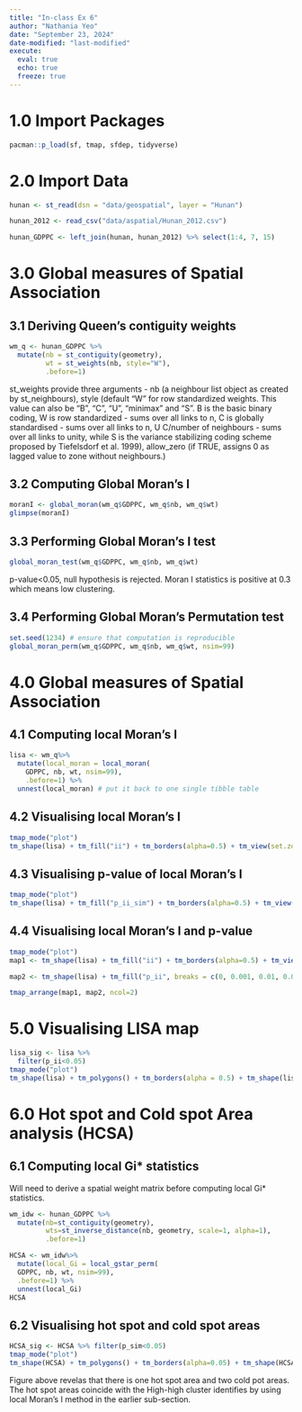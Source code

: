 ```yaml
---
title: "In-class Ex 6"
author: "Nathania Yeo"
date: "September 23, 2024"
date-modified: "last-modified"
execute:
  eval: true
  echo: true
  freeze: true
---
```


# 1.0 Import Packages
```r
pacman::p_load(sf, tmap, sfdep, tidyverse)
```

# 2.0 Import Data
```r
hunan <- st_read(dsn = "data/geospatial", layer = "Hunan")
```

```r
hunan_2012 <- read_csv("data/aspatial/Hunan_2012.csv")
```
```r
hunan_GDPPC <- left_join(hunan, hunan_2012) %>% select(1:4, 7, 15)
```
# 3.0 Global measures of Spatial Association
## 3.1 Deriving Queen's contiguity weights
```r
wm_q <- hunan_GDPPC %>% 
  mutate(nb = st_contiguity(geometry),
         wt = st_weights(nb, style="W"),
         .before=1)
```
st_weights provide three arguments - nb (a neighbour list object as created by st_neighbours), style (default "W" for row standardized weights. This value can also be "B", "C", "U", "minimax" and "S". B is the basic binary coding, W is row standardized - sums over all links to n, C is globally standardised - sums over all links to n, U C/number of neighbours - sums over all links to unity, while S is the variance stabilizing coding scheme proposed by Tiefelsdorf et al. 1999), allow_zero (if TRUE, assigns 0 as lagged value to zone without neighbours.)

## 3.2 Computing Global Moran's I
```r
moranI <- global_moran(wm_q$GDPPC, wm_q$nb, wm_q$wt)
glimpse(moranI)
```
## 3.3 Performing Global Moran's I test
```r
global_moran_test(wm_q$GDPPC, wm_q$nb, wm_q$wt)
```
p-value<0.05, null hypothesis is rejected.
Moran I statistics is positive at 0.3 which means low clustering. 

## 3.4 Performing Global Moran's Permutation test
```r
set.seed(1234) # ensure that computation is reproducible
global_moran_perm(wm_q$GDPPC, wm_q$nb, wm_q$wt, nsim=99)
```

# 4.0 Global measures of Spatial Association
## 4.1 Computing local Moran's I
```r
lisa <- wm_q%>% 
  mutate(local_moran = local_moran(
    GDPPC, nb, wt, nsim=99),
    .before=1) %>%
  unnest(local_moran) # put it back to one single tibble table
```

## 4.2 Visualising local Moran's I
```r
tmap_mode("plot")
tm_shape(lisa) + tm_fill("ii") + tm_borders(alpha=0.5) + tm_view(set.zoom.limits = c(6,8)) + tm_layout(main.title="local Moran's I of G", main.title.size = 2)
```

## 4.3 Visualising p-value of local Moran's I
```r
tmap_mode("plot")
tm_shape(lisa) + tm_fill("p_ii_sim") + tm_borders(alpha=0.5) + tm_view(set.zoom.limits = c(6,8)) + tm_layout(main.title="p-value of local Moran's I of G", main.title.size = 2)
```

## 4.4 Visualising local Moran's I and p-value
```r
tmap_mode("plot")
map1 <- tm_shape(lisa) + tm_fill("ii") + tm_borders(alpha=0.5) + tm_view(set.zoom.limits = c(6,8)) + tm_layout(main.title="local Moran's I of G", main.title.size = 0.8)

map2 <- tm_shape(lisa) + tm_fill("p_ii", breaks = c(0, 0.001, 0.01, 0.05, 1), labels=c("0.001", "0.01", "0.05", "Not sig")) + tm_borders(alpha=0.5) + tm_view(set.zoom.limits = c(6,8)) + tm_layout(main.title="p-value of local Moran's I of G", main.title.size = 0.8)

tmap_arrange(map1, map2, ncol=2)
```

# 5.0 Visualising LISA map
```r
lisa_sig <- lisa %>%
  filter(p_ii<0.05)
tmap_mode("plot")
tm_shape(lisa) + tm_polygons() + tm_borders(alpha = 0.5) + tm_shape(lisa_sig) + tm_fill("mean") + tm_borders(alpha=0.4)
```

# 6.0 Hot spot and Cold spot Area analysis (HCSA)
## 6.1 Computing local Gi* statistics
Will need to derive a spatial weight matrix before computing local Gi* statistics. 
```r
wm_idw <- hunan_GDPPC %>% 
  mutate(nb=st_contiguity(geometry),
         wts=st_inverse_distance(nb, geometry, scale=1, alpha=1),
         .before=1)
```
```r
HCSA <- wm_idw%>% 
  mutate(local_Gi = local_gstar_perm(
  GDPPC, nb, wt, nsim=99),
  .before=1) %>% 
  unnest(local_Gi)
HCSA
```
## 6.2 Visualising hot spot and cold spot areas
```r
HCSA_sig <- HCSA %>% filter(p_sim<0.05)
tmap_mode("plot")
tm_shape(HCSA) + tm_polygons() + tm_borders(alpha=0.05) + tm_shape(HCSA_sig) + tm_fill("gi_star") + tm_borders(alpha=0.4)
```

Figure above revelas that there is one hot spot area and two cold pot areas. The hot spot areas coincide with the High-high cluster identifies by using local Moran's I method in the earlier sub-section.




